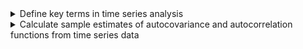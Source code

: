 <details>

<summary>Define key terms in time series analysis</summary>
-   Define the ensemble of a time series
-   Define the expected value (or mean function) of a time series model
-   Define the sample estimate of the population mean of a time series
-   Define the variance function of a time series model
-   State the constant variance estimator for a time series model
-   Explain the stationarity assumption
-   Explain the stationary variance assumption
-   Define lag
-   Define autocorrelation
-   Define the second-order stationary time series
-   Explain the autocovariance function in Equation (2.11)
-   Explain the lag k autocorrelation function in Equation (2.12)
-   Define the autocovariance function, acvf
-   Define the sample autocorrelation function, acf

</details>

<details>

<summary>Calculate sample estimates of autocovariance and autocorrelation functions from time series data </summary>
-   Define the sample autocovariance function, c_k
-   Define the sample autocorrelation function, r_k

</details>